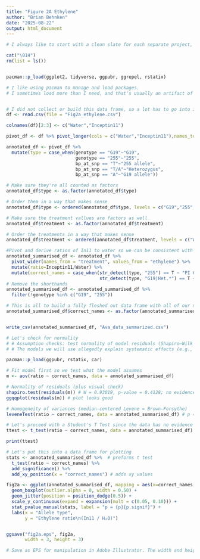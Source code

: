 ```yaml
---
title: "Figure 2A Ethylene"
author: "Brian Behnken"
date: "2025-08-22"
output: html_document
---
```


``` R
# I always like to start with a clean slate for each separate project, so I clear the environment and the console. 

cat("\014")
rm(list = ls())


pacman::p_load(ggplot2, tidyverse, ggpubr, ggrepel, rstatix)

# I like using pacman to manage and load packages. 
# I sometimes load more than I need, and that's usually an artifact of messing around with analyses and plots that I don't ultimately end up using and forget to clear them. 


# I did not collect or build this data frame, so a lot has to go into interpreting what Ava did and how she annotated things. 
df <- read.csv(file = "Fig2a_ethylene.csv")

colnames(df)[2:3] <- c("Water","Inceptin11")

pivot_df <- df %>% pivot_longer(cols = c("Water","Inceptin11"),names_to = "treatment",values_to = "ethylene")

annotated_df <- pivot_df %>% 
  mutate(type = case_when(genotype == "G19"~"G19",
                          genotype == "255"~"255",
                          bp_at_snp == "T"~"255 allele",
                          bp_at_snp == "T/A"~"Heterozygus",
                          bp_at_snp == "A"~"G19 allele"))

# Make sure they're all counted as factors
annotated_df$type <- as.factor(annotated_df$type)

# Order them in a way that makes sense
annotated_df$type <- ordered(annotated_df$type, levels = c("G19","255","G19 allele","Heterozygus","255 allele"))

# Make sure the treatment vallues are factors as well
annotated_df$treatment <- as.factor(annotated_df$treatment)

# Order the treatments in a way that makes sense
annotated_df$treatment <- ordered(annotated_df$treatment, levels = c("Water","Inceptin11"))

#Pivot and derive ratios of In11 to water so we can be consistent with how that was recorded in Fig. 1A
annotated_summarised_df <- annotated_df %>% 
  pivot_wider(names_from = "treatment", values_from = "ethylene") %>% 
  mutate(ratio=Inceptin11/Water) %>% 
  mutate(correct_names = case_when(str_detect(type, "255") == T ~ "PI 638858",
                                   str_detect(type, "G19|Het.*") == T ~ "G19833/-\n(HM/HT)" ))
# Remove the shorthands
annotated_summarised_df <- annotated_summarised_df %>%
  filter(!genotype %in% c("G19", "255"))

# This is all to build a fully fleshed out data frame with all of our naming conventions and gentoyping details confirmed HM = Homozygous, HT = Heterozygous
annotated_summarised_df$correct_names <- as.factor(annotated_summarised_df$correct_names) %>% ordered(c("G19833/-\n(HM/HT)","PI 638858"))


write_csv(annotated_summarised_df, "Ava_data_summarized.csv")
```

``` r

# Let's check for normality
# # Assumption checks: test normality of model residuals (Shapiro–Wilk + Q–Q plot) and homogeneity of variances (Levene); use results as guidance, not hard rule.
# # The models we will use allegedly explain systematic effects (e.g., group means); residuals are what’s left—each data point’s deviation from that predicted mean.

pacman::p_load(ggpubr, rstatix, car)

# Fit model first so we test what the model assumes
m <- aov(ratio ~ correct_names, data = annotated_summarised_df)

# Normality of residuals (plus visual check)
shapiro.test(residuals(m)) # W = 0.93019, p-value = 0.4128; no evidence against normality
ggqqplot(residuals(m)) # plot looks good

# Homogeneity of variances (median-centered Levene = Brown–Forsythe)
leveneTest(ratio ~ correct_names, data = annotated_summarised_df) # p = 0.1443; no evidence of unequal variances

# Let's proceed with a Student's T Test since the data has no evidence against normal distribution
ttest <- t_test(ratio ~ correct_names, data = annotated_summarised_df)

print(ttest)

# Let's put this into a data frame for plotting
stats <- annotated_summarised_df %>%  # preforms t test
  t_test(ratio ~ correct_names) %>% 
  add_significance() %>% 
  add_xy_position(x = "correct_names") # adds xy values

``` 


``` R

fig2a <- ggplot(annotated_summarised_df, mapping = aes(x=correct_names, y = ratio))+
  geom_boxplot(outlier.alpha = 0, width = 0.50) +
  geom_jitter(position = position_dodge(0.5)) +
  scale_y_continuous(expand = expansion(mult = c(0.05, 0.10))) +
  stat_pvalue_manual(stats, label = "p = {p}{p.signif}") +
  labs(x = "Allele type",
       y = "Ethylene ratio\n(In11 / H₂O)")


ggsave("fig2a.eps", fig2a,
       width = 3, height = 3)

# Save as EPS for manipulation in Adobe Illustrator. The width and height settings will force the jitter size to a certain scale, and I tried to keep these as consistent as possible throughout all my figure panels. 

```
